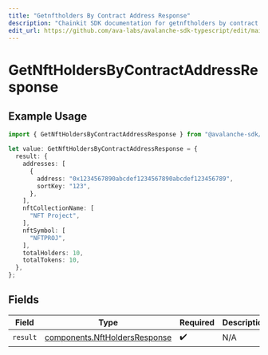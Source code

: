 ```yaml
---
title: "Getnftholders By Contract Address Response"
description: "Chainkit SDK documentation for getnftholders by contract address response"
edit_url: https://github.com/ava-labs/avalanche-sdk-typescript/edit/main/chainkit/docs/models/operations/getnftholdersbycontractaddressresponse.md
---
```


# GetNftHoldersByContractAddressResponse

## Example Usage

```typescript
import { GetNftHoldersByContractAddressResponse } from "@avalanche-sdk/chainkit/models/operations";

let value: GetNftHoldersByContractAddressResponse = {
  result: {
    addresses: [
      {
        address: "0x1234567890abcdef1234567890abcdef123456789",
        sortKey: "123",
      },
    ],
    nftCollectionName: [
      "NFT Project",
    ],
    nftSymbol: [
      "NFTPROJ",
    ],
    totalHolders: 10,
    totalTokens: 10,
  },
};
```

## Fields

| Field                                                                          | Type                                                                           | Required                                                                       | Description                                                                    |
| ------------------------------------------------------------------------------ | ------------------------------------------------------------------------------ | ------------------------------------------------------------------------------ | ------------------------------------------------------------------------------ |
| `result`                                                                       | [components.NftHoldersResponse](https://github.com/ava-labs/avalanche-sdk-typescript/blob/main/chainkit/models/components/nftholdersresponse.md) | :heavy_check_mark:                                                             | N/A                                                                            |